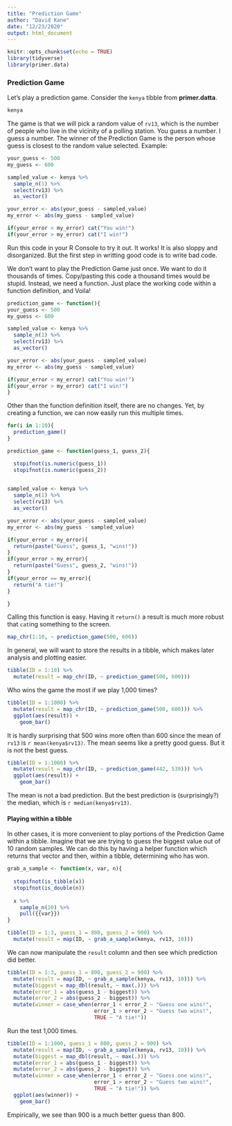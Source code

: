```yaml
---
title: "Prediction Game"
author: "David Kane"
date: "12/23/2020"
output: html_document
---
```


```r
knitr::opts_chunk$set(echo = TRUE)
library(tidyverse)
library(primer.data)
```


### Prediction Game

Let's play a prediction game. Consider the `kenya` tibble from **primer.datta**.

```r
kenya
```

The game is that we will pick a random value of `rv13`, which is the number of people who live in the vicinity of a polling station. You guess a number. I guess a number. The winner of the Prediction Game is the person whose guess is closest to the random value selected. Example:

```r
your_guess <- 500
my_guess <- 600

sampled_value <- kenya %>% 
  sample_n(1) %>% 
  select(rv13) %>% 
  as_vector()

your_error <- abs(your_guess - sampled_value)
my_error <- abs(my_guess - sampled_value)

if(your_error < my_error) cat("You win!")
if(your_error > my_error) cat("I win!")
```


Run this code in your R Console to try it out. It works! It is also sloppy and disorganized. But the first step in writting good code is to write bad code.

We don't want to play the Prediction Game just once. We want to do it thousands of times. Copy/pasting this code a thousand times would be stupid. Instead, we need a function. Just place the working code within a function definition, and Voila!

```r
prediction_game <- function(){
your_guess <- 500
my_guess <- 600

sampled_value <- kenya %>% 
  sample_n(1) %>% 
  select(rv13) %>% 
  as_vector()

your_error <- abs(your_guess - sampled_value)
my_error <- abs(my_guess - sampled_value)

if(your_error < my_error) cat("You win!")
if(your_error > my_error) cat("I win!")
}
```

Other than the function definition itself, there are no changes. Yet, by creating a function, we can now easily run this multiple times.

```r
for(i in 1:10){
  prediction_game()
}
```


<!-- DK: Insert a detailed discussion about how we take this garbage and turn it into something much cleaner, pulling out the various lessons we want to teach readers. Final version, after several versions, each one a bit better, should look something like: -->


```r
prediction_game <- function(guess_1, guess_2){

  stopifnot(is.numeric(guess_1))
  stopifnot(is.numeric(guess_2))

  
sampled_value <- kenya %>% 
  sample_n(1) %>% 
  select(rv13) %>% 
  as_vector()

your_error <- abs(your_guess - sampled_value)
my_error <- abs(my_guess - sampled_value)

if(your_error < my_error){ 
  return(paste("Guess", guess_1, "wins!"))
}
if(your_error > my_error){ 
  return(paste("Guess", guess_2, "wins!"))
}
if(your_error == my_error){ 
  return("A tie!")
}

}
```

Calling this function is easy. Having it `return()` a result is much more robust that `cat`ing something to the screen.

```r
map_chr(1:10, ~ prediction_game(500, 600))
```

In general, we will want to store the results in a tibble, which makes later analysis and plotting easier.

```r
tibble(ID = 1:10) %>% 
  mutate(result = map_chr(ID, ~ prediction_game(500, 600)))
```

Who wins the game the most if we play 1,000 times?

```r
tibble(ID = 1:1000) %>% 
  mutate(result = map_chr(ID, ~ prediction_game(500, 600))) %>% 
  ggplot(aes(result)) +
    geom_bar()
```

It is hardly surprising that 500 wins more often than 600 since the mean of `rv13` is `r mean(kenya$rv13)`. The mean seems like a pretty good guess. But it is not the best guess.

```r
tibble(ID = 1:1000) %>% 
  mutate(result = map_chr(ID, ~ prediction_game(442, 539))) %>% 
  ggplot(aes(result)) +
    geom_bar()
```

The mean is not a bad prediction. But the best prediction is (surprisingly?) the median, which is `r median(kenya$rv13)`.

#### Playing within a tibble

In other cases, it is more convenient to play portions of the Prediction Game within a tibble. Imagine that we are trying to guess the biggest value out of 10 random samples. We can do this by having a helper function which returns that vector and then, within a tibble, determining who has won.

```r
grab_a_sample <- function(x, var, n){
  
  stopifnot(is_tibble(x))
  stopifnot(is_double(n))
  
  x %>% 
    sample_n(10) %>% 
    pull({{var}}) 
}
```

<!-- DK: Note the of pull(), which I think is better because it gets rid of the names. Maybe do that above as well. Also, you would think that is_integer() would be the better test, but it is not. (Try it!) And is_numeric() is deprecated. Maybe this checking is too confusing? -->


```r
tibble(ID = 1:3, guess_1 = 800, guess_2 = 900) %>% 
  mutate(result = map(ID, ~ grab_a_sample(kenya, rv13, 10)))
```

We can now manipulate the `result` column and then see which prediction did better.

```r
tibble(ID = 1:3, guess_1 = 800, guess_2 = 900) %>% 
  mutate(result = map(ID, ~ grab_a_sample(kenya, rv13, 10))) %>% 
  mutate(biggest = map_dbl(result, ~ max(.))) %>% 
  mutate(error_1 = abs(guess_1 - biggest)) %>% 
  mutate(error_2 = abs(guess_2 - biggest)) %>% 
  mutate(winner = case_when(error_1 < error_2 ~ "Guess one wins!",
                            error_1 > error_2 ~ "Guess two wins!",
                            TRUE ~ "A tie!"))
```

Run the test 1,000 times.

```r
tibble(ID = 1:1000, guess_1 = 800, guess_2 = 900) %>% 
  mutate(result = map(ID, ~ grab_a_sample(kenya, rv13, 10))) %>% 
  mutate(biggest = map_dbl(result, ~ max(.))) %>% 
  mutate(error_1 = abs(guess_1 - biggest)) %>% 
  mutate(error_2 = abs(guess_2 - biggest)) %>% 
  mutate(winner = case_when(error_1 < error_2 ~ "Guess one wins!",
                            error_1 > error_2 ~ "Guess two wins!",
                            TRUE ~ "A tie!")) %>% 
  ggplot(aes(winner)) +
    geom_bar()
```

Empirically, we see than 900 is a much better guess than 800.


